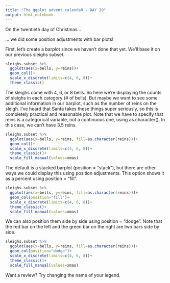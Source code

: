 ```yaml
---
title: "The ggplot advent calendaR - DAY 20"
output: html_notebook
---
```


On the twentieth day of Christmas...

... we did some position adjustments with bar plots!

First, let's create a barplot since we haven't done that yet. We'll base it on our previous sleighs subset.
```r
sleighs.subset %>%
  ggplot(aes(x=bells, y=reins))+
  geom_col()+
  scale_x_discrete(limits=c(4, 6, 8))+
  theme_classic()
```

The sleighs come with 4, 6, or 8 bells. So here we're displaying the counts of sleighs in each category (# of bells). But maybe we want to see some additional information in our barplot, such as the number of reins on the sleigh. I've heard that Santa takes these things super seriously, so this is completely practical and reasonable plot. Note that we have to specify that reins is a categorical variable, not a continuous one, using as.character(). In this case, we can't have 3.5 reins.
```r
sleighs.subset %>%
  ggplot(aes(x=bells, y=reins, fill=as.character(reins)))+
  geom_col()+
  scale_x_discrete(limits=c(4, 6, 8))+
  theme_classic()+
  scale_fill_manual(values=xmas)
```

The default is a stacked barplot (position = "stack"), but there are other ways we could display this using position adjustments. This option shows it as a percent using position = "fill".
```r
sleighs.subset %>%
  ggplot(aes(x=bells, y=reins, fill=as.character(reins)))+
  geom_col(position="fill")+
  scale_x_discrete(limits=c(4, 6, 8))+
  theme_classic()+
  scale_fill_manual(values=xmas)
```

We can also position them side by side using position = "dodge". Note that the red bar on the left and the green bar on the right are two bars side by side.
```r
sleighs.subset %>%
  ggplot(aes(x=bells, y=reins, fill=as.character(reins)))+
  geom_col(position="dodge")+
  scale_x_discrete(limits=c(4, 6, 8))+
  theme_classic()+
  scale_fill_manual(values=xmas)
```

Want a review? Try changing the name of your legend.